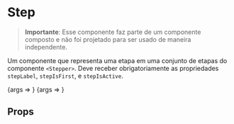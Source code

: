 
<Meta title="Atoms/Step" component={Step} />

# Step

> **Importante**: Esse componente faz parte de um componente composto e não foi projetado para ser usado de maneira
> independente.

Um componente que representa uma etapa em uma conjunto de etapas do componente `<Stepper>`. Deve receber
obrigatoriamente as propriedades `stepLabel`, `stepIsFirst`, e `stepIsActive`.

<Canvas>
    <Story name="Step (Não-ativo)" args={{ stepLabel: "Confirmação de pagamento", stepIsActive: false }}>
        {args => <Step {...args} />}
    </Story>
</Canvas>

<Canvas>
    <Story name="Step (Ativo)" args={{ stepLabel: "Confirmação de pagamento", stepIsActive: true }}>
        {args => <Step {...args} />}
    </Story>
</Canvas>

## Props

<ArgsTable of={Step} />

